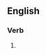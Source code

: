 ==English==

===Verb===
{{head|en|present participle}}

# {{present participle of|scream bloody murder|lang=en|nocat=1}}